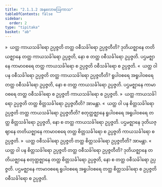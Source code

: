 ```yaml
---
title: "2.1.1.2 အနုလောမဩကာသ"
tableOfContents: false
sidebar:
  order: 2
type: "tipitaka"
basket: "ab"
---
```



<DynamicBreadcrumb />

<Division number="21">

<Paragraph number="135">
»  ယတ္ထ ကာယသင်္ခါရော ဥပ္ပဇ္ဇတိ တတ္ထ ဝစီသင်္ခါရော ဥပ္ပဇ္ဇတီတိ?
</Paragraph>

<Paragraph number="136">
ဒုတိယဇ္ဈာနေ တတိယဇ္ဈာနေ တတ္ထ ကာယသင်္ခါရော ဥပ္ပဇ္ဇတိ, နော စ တတ္ထ ဝစီသင်္ခါရော ဥပ္ပဇ္ဇတိ. ပဌမဇ္ဈာနေ ကာမာဝစရေ တတ္ထ ကာယသင်္ခါရော စ ဥပ္ပဇ္ဇတိ ဝစီသင်္ခါရော စ ဥပ္ပဇ္ဇတိ.
</Paragraph>

<Paragraph number="137">
«  ယတ္ထ ဝါ ပန ဝစီသင်္ခါရော ဥပ္ပဇ္ဇတိ တတ္ထ ကာယသင်္ခါရော ဥပ္ပဇ္ဇတီတိ?
</Paragraph>

<Paragraph number="138">
ရူပါဝစရေ အရူပါဝစရေ တတ္ထ ဝစီသင်္ခါရော ဥပ္ပဇ္ဇတိ, နော စ တတ္ထ ကာယသင်္ခါရော ဥပ္ပဇ္ဇတိ. ပဌမဇ္ဈာနေ ကာမာဝစရေ တတ္ထ ဝစီသင်္ခါရော စ ဥပ္ပဇ္ဇတိ ကာယသင်္ခါရော စ ဥပ္ပဇ္ဇတိ.
</Paragraph>

<Paragraph number="139">
»  ယတ္ထ ကာယသင်္ခါရော ဥပ္ပဇ္ဇတိ တတ္ထ စိတ္တသင်္ခါရော ဥပ္ပဇ္ဇတီတိ? အာမန္တာ.
</Paragraph>

<Paragraph number="140">
«  ယတ္ထ ဝါ ပန စိတ္တသင်္ခါရော ဥပ္ပဇ္ဇတိ တတ္ထ ကာယသင်္ခါရော ဥပ္ပဇ္ဇတီတိ?
</Paragraph>

<Paragraph number="141">
စတုတ္ထဇ္ဈာနေ ရူပါဝစရေ အရူပါဝစရေ တတ္ထ စိတ္တသင်္ခါရော ဥပ္ပဇ္ဇတိ, နော စ တတ္ထ ကာယသင်္ခါရော ဥပ္ပဇ္ဇတိ. ပဌမဇ္ဈာနေ ဒုတိယဇ္ဈာနေ တတိယဇ္ဈာနေ ကာမာဝစရေ တတ္ထ စိတ္တသင်္ခါရော စ ဥပ္ပဇ္ဇတိ ကာယသင်္ခါရော စ ဥပ္ပဇ္ဇတိ.
</Paragraph>

</Division>
<Division number="22">

<Paragraph number="142">
»  ယတ္ထ ဝစီသင်္ခါရော ဥပ္ပဇ္ဇတိ တတ္ထ စိတ္တသင်္ခါရော ဥပ္ပဇ္ဇတီတိ? အာမန္တာ.
</Paragraph>

<Paragraph number="143">
«  ယတ္ထ ဝါ ပန စိတ္တသင်္ခါရော ဥပ္ပဇ္ဇတိ တတ္ထ ဝစီသင်္ခါရော ဥပ္ပဇ္ဇတီတိ?
</Paragraph>

<Paragraph number="144">
ဒုတိယဇ္ဈာနေ တတိယဇ္ဈာနေ စတုတ္ထဇ္ဈာနေ တတ္ထ စိတ္တသင်္ခါရော ဥပ္ပဇ္ဇတိ, နော စ တတ္ထ ဝစီသင်္ခါရော ဥပ္ပဇ္ဇတိ. ပဌမဇ္ဈာနေ ကာမာဝစရေ ရူပါဝစရေ အရူပါဝစရေ တတ္ထ စိတ္တသင်္ခါရော စ ဥပ္ပဇ္ဇတိ ဝစီသင်္ခါရော စ ဥပ္ပဇ္ဇတိ.
</Paragraph>
</Division>